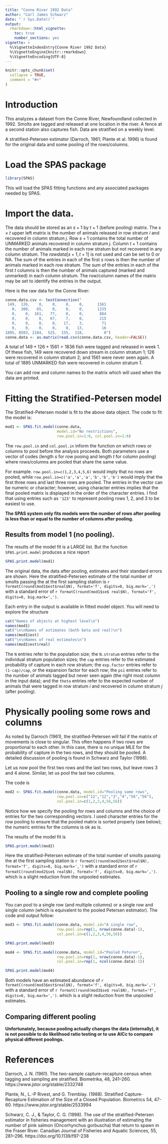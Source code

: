 ```yaml
---
title: "Conne River 1992 Data"
author: "Carl James Schwarz"
date: "`r Sys.Date()`"
output:
  rmarkdown::html_vignette:
    toc: true
    number_sections: yes
vignette: >
  %\VignetteIndexEntry{Conne River 1992 Data}
  %\VignetteEngine{knitr::rmarkdown}
  %\VignetteEncoding{UTF-8}
---
```


```r
knitr::opts_chunk$set(
  collapse = TRUE,
  comment = "#>"
)
```

# Introduction
This analyzes a dataset from the Conne River, Newfoundland collected in 1992. Smolts are tagged and released at one location in the river.
A fence at a second station also captures fish. Data are stratified on a weekly level.

A stratified-Petersen estimator (Darroch, 1961; Plante et al. 1996) is found for the original data and some pooling of the rows/columns.

# Load the SPAS package
```r
library(SPAS)
```
This will load the SPAS fitting functions and any associated packages needed by SPAS.

# Import the data.
The data  should be stored as an $s+1$ by $t+1$ (before pooling) matrix.
The $s \times t$ upper left matrix is the number of animals released in row stratum $i$ and recovered in
column stratum $j$. 
Row $s+1$ contains the total number of UNMARKED animals recovered in column stratum $j$.
Column $t+1$ contains the number of animals marked in each row stratum but not recovered in any column stratum.
The $rawdata[s+1, t+1]$ is not used and can be set to 0 or NA.
The sum of the entries in each of the first $s$ rows is then the number of animals marked in each row stratum.
The sum of the entries in each of the first $t$ columns is then the number of animals captured (marked and unmarked) in each column stratum.
The row/column names of the matrix may be set to identify the entries in the output.

Here is the raw data for the Conne River:
```r
conne.data.csv <- textConnection("
 149,  126,    0,    0,    0,    0,      1561
   0,  308,   65,    0,    0,    0,      1235
   0,    0,  161,   77,    0,    0,       884
   0,    0,    0,   67,    7,    0,       215
   0,    0,    0,    0,   17,    3,        71
   0,    0,    0,    0,    0,   13,        16
1895, 8503, 2184,  525,  155,  118,         0")
conne.data <- as.matrix(read.csv(conne.data.csv, header=FALSE))
```
A total of $149+126+1561=1836$ fish were tagged and released in week 1. Of these fish, $149$ were recovered down stream in column stratum 1;
126 were recovered in column stratum 2; and $1561$ were never seen again.
A total of $1895$ UNMARKED fish were recovered in column stratum 1.

You can add row and column names to the matrix which will used when the data are printed.

# Fitting the Stratified-Petersen model
The Stratified-Petersen model is fit to the above data object. The code to fit the model is:
```r
mod1 <- SPAS.fit.model(conne.data,
                       model.id="No restrictions",
                       row.pool.in=1:6, col.pool.in=1:6)
```
The `row.pool.in` and `col.pool.in` inform the function on which rows or columns to pool before the analysis proceeds. 
Both parameters use a vector of codes (length $s$ for row pooing and length $t$ for column pooling) where rows/columns
are pooled that share the same value.

For example. `row.pool.in=c(1,2,3,4,5,6)` would imply that no rows are pooled, while
`row.pool.in=c('a','a','a','b','b','b')` would imply that the first three rows and last three rows are pooled.
The entries in the vector can be numeric or character; however, using character entries implies that the final
pooled matrix is displayed in the order of the character entries. I find that using entries such as `'123'` to represent
pooling rows 1, 2, and 3 to be easiest to use.

**The SPAS system only fits models were the number of rows after pooling is less than or equal to the number of columns after pooling.**

## Results from model 1 (no pooling).
The results of the model fit is a LARGE list. But the function `SPAS.print.model` produces a nice report
```r
SPAS.print.model(mod1)
```

The original data, the data after pooling, estimates and their standard errors are shown.
Here the stratified-Petersen estimate of the total number of smolts passing the at the first sampling station is
`r formatC(round(mod1$est$real$N), format='f', digits=0, big.mark=',')` with a standard error of 
`r formatC(round(mod1$se$ real$N), format='f', digits=0, big.mark=',')`.


Each entry in the output is available in fitted model object. You will need to explore the
structure
```r
cat("Names of objects at highest level\n")
names(mod1)
cat("\n\nNames of estimates (both beta and real)\n")
names(mod1$est)
cat("\n\nNames of real estimates\n")
names(mod1$est$real)
```
The `N` entries refer to the  population size; the `N.stratum` entries refer to the individual stratum population sizes;
the `cap` entries refer to the estimated probability of capture in each row stratum;
the `exp.factor` entries refer to `(1-cap)/cap`, or the expansion factor for each row;
the `psi` entries refer to the number of animals tagged but never seen again (the right most column in the input data);
and the `theta` entries refer to the expected number of animals that were tagged in row stratum $i$ and recovered in column stratum $j$ (after pooling).

# Physically pooling some rows and columns
As noted by Darroch (1961), the stratified-Petersen will fail if the matrix of movements is close to singular. This often happens if two rows are proportional to each other. In this case, there is no unique MLE for the probability of capture in the two rows, and they should be pooled.
A detailed discussion of pooling is found in Schwarz and Taylor (1998).

Let us now pool the first two rows and the last two rows, but leave rows 3 and 4 alone.
Similar, let us pool the last two columns.

The code is
```r
mod2 <- SPAS.fit.model(conne.data, model.id="Pooling some rows",
                       row.pool.in=c("12","12","3","4","56","56"),
                       col.pool.in=c(1,2,3,4,56,56))
```

Notice how we specify the pooling for rows and columns and the choice of entries for the two corresponding vectors.
I used character entries for the row pooling to ensure that the pooled matrix is sorted properly (see below);
the numeric entries for the columns is ok as is.

The results of the model fit is
```r
SPAS.print.model(mod2)
```

Here the stratified-Petersen estimate of the total number of smolts passing the at the first sampling station is
`r formatC(round(mod2$est$real$N), format='f', digits=0, big.mark=',')` with a standard error of 
`r formatC(round(mod2$se$ real$N), format='f', digits=0, big.mark=',')`.
which is a slight reduction
from the unpooled estimates.

## Pooling to a single row and complete pooling
You can pool to a single row (and multiple columns) or a single row and single column (which is equivalent to the pooled Petersen estimator).
The code and output follow:

```r
mod3 <- SPAS.fit.model(conne.data, model.id="A single row",
                       row.pool.in=rep(1, nrow(conne.data)-1),
                       col.pool.in=c(1,2,3,4,56,56))
```
```r
SPAS.print.model(mod3)
```

```r
mod4 <- SPAS.fit.model(conne.data, model.id="Pooled Peteren",
                       row.pool.in=rep(1, nrow(conne.data)-1),
                       col.pool.in=rep(1, ncol(conne.data)-1))
```
```r
SPAS.print.model(mod4)
```
Both models have an estimated abundance of
`r formatC(round(mod3$est$real$N), format='f', digits=0, big.mark=',')` with a standard error of 
`r formatC(round(mod3$se$ real$N), format='f', digits=0, big.mark=',')`.
which is a slight reduction
from the unpooled estimates.

## Comparing different pooling
**Unfortunately, because pooling actually changes the data (internally), it is not possible to
do likelihood ratio testing or to use AICc to compare physical different poolings.**


# References
Darroch, J. N. (1961). The two-sample capture-recapture census when tagging and sampling are stratified. Biometrika, 48, 241–260.
https://www.jstor.org/stable/2332748

Plante, N., L.-P Rivest, and G. Tremblay. (1988). Stratified Capture-Recapture Estimation of the Size of a Closed Population. Biometrics 54, 47-60.
https://www.jstor.org/stable/2533994

Schwarz, C. J., & Taylor, C. G. (1998). The use of the stratified-Petersen estimator in fisheries management with an illustration of estimating the number of pink salmon (Oncorhynchus gorbuscha) that return to spawn in the Fraser River. Canadian Journal of Fisheries and Aquatic Sciences, 55, 281–296.
https://doi.org/10.1139/f97-238

